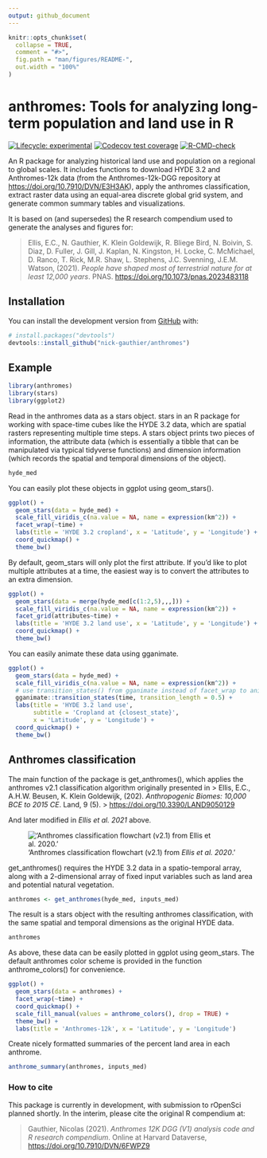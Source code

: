 ```yaml
---
output: github_document
---
```


<!-- README.md is generated from README.Rmd. Please edit that file -->

```r
knitr::opts_chunk$set(
  collapse = TRUE,
  comment = "#>",
  fig.path = "man/figures/README-",
  out.width = "100%"
)
```

# anthromes: Tools for analyzing long-term population and land use in R

<!-- badges: start -->
[![Lifecycle: experimental](https://img.shields.io/badge/lifecycle-experimental-orange.svg)](https://lifecycle.r-lib.org/articles/stages.html#experimental)
[![Codecov test coverage](https://codecov.io/gh/nick-gauthier/anthromes/branch/master/graph/badge.svg)](https://codecov.io/gh/nick-gauthier/anthromes?branch=master)
[![R-CMD-check](https://github.com/nick-gauthier/anthromes/actions/workflows/check-release.yaml/badge.svg)](https://github.com/nick-gauthier/anthromes/actions/workflows/check-release.yaml)
<!-- badges: end -->

An R package for analyzing historical land use and population on a regional to global scales. It includes functions to download HYDE 3.2 and Anthromes-12k data (from the Anthromes-12k-DGG repository at <https://doi.org/10.7910/DVN/E3H3AK>), apply the anthromes classification, extract raster data using an equal-area discrete global grid system, and generate common summary tables and visualizations. 

It is based on (and supersedes) the R research compendium used to generate the analyses and figures for:

> Ellis, E.C., N. Gauthier, K. Klein Goldewijk, R. Bliege Bird, N. Boivin, S. Diaz, D. Fuller, J. Gill, J. Kaplan, N. Kingston, H. Locke, C. McMichael, D. Ranco, T. Rick, M.R. Shaw, L. Stephens, J.C. Svenning, J.E.M. Watson, (2021). *People have shaped most of terrestrial nature for at least 12,000 years*. PNAS.
> <https://doi.org/10.1073/pnas.2023483118>


## Installation

You can install the development version from [GitHub](https://github.com/) with:

``` r
# install.packages("devtools")
devtools::install_github("nick-gauthier/anthromes")
```
## Example


```r
library(anthromes)
library(stars)
library(ggplot2)
```

Read in the anthromes data as a stars object. stars in an R package for working with space-time cubes like the HYDE 3.2 data, which are spatial rasters representing multiple time steps. A stars object prints two pieces of information, the attribute data (which is essentially a tibble that can be manipulated via typical tidyverse functions) and dimension information (which records the spatial and temporal dimensions of the object).

```r
hyde_med
```

You can easily plot these objects in ggplot using geom_stars().

```r
ggplot() +
  geom_stars(data = hyde_med) +
  scale_fill_viridis_c(na.value = NA, name = expression(km^2)) +
  facet_wrap(~time) +
  labs(title = 'HYDE 3.2 cropland', x = 'Latitude', y = 'Longitude') +
  coord_quickmap() +
  theme_bw()
```
By default, geom_stars will only plot the first attribute. If you'd like to plot multiple attributes at a time, the easiest way is to convert the attributes to an extra dimension.
```r
ggplot() +
  geom_stars(data = merge(hyde_med[c(1:2,5),,,])) +
  scale_fill_viridis_c(na.value = NA, name = expression(km^2)) +
  facet_grid(attributes~time) +
  labs(title = 'HYDE 3.2 land use', x = 'Latitude', y = 'Longitude') +
  coord_quickmap() +
  theme_bw()
```

You can easily animate these data using gganimate. 
```r
ggplot() +
  geom_stars(data = hyde_med) +
  scale_fill_viridis_c(na.value = NA, name = expression(km^2)) +
  # use transition_states() from gganimate instead of facet_wrap to animate
  gganimate::transition_states(time, transition_length = 0.5) +
  labs(title = 'HYDE 3.2 land use', 
       subtitle = 'Cropland at {closest_state}', 
       x = 'Latitude', y = 'Longitude') +
  coord_quickmap() +
  theme_bw()
```


## Anthromes classification

The main function of the package is get_anthromes(), which applies the anthromes v2.1 classification algorithm originally presented in 
> Ellis, E.C., A.H.W. Beusen, K. Klein Goldewijk, (202). *Anthropogenic Biomes: 10,000 BCE to 2015 CE*. Land, 9 (5).
> <https://doi.org/10.3390/LAND9050129>

And later modified in *Ellis et al. 2021* above.

!['Anthromes classification flowchart (v2.1) from *Ellis et al. 2020*.'](vignettes/anthromes_flowchart.png)

get_anthromes() requires the HYDE 3.2 data in a spatio-temporal array, along with a 2-dimensional array of fixed input variables such as land area and potential natural vegetation.
```r
anthromes <- get_anthromes(hyde_med, inputs_med)
```

The result is a stars object with the resulting anthromes classification, with the same spatial and temporal dimensions as the original HYDE data.

```r
anthromes
```
As above, these data can be easily plotted in ggplot using geom_stars. The default anthromes color scheme is provided in the function anthrome_colors() for convenience.

```r
ggplot() +
  geom_stars(data = anthromes) +
  facet_wrap(~time) +
  coord_quickmap() +
  scale_fill_manual(values = anthrome_colors(), drop = TRUE) +
  theme_bw() +
  labs(title = 'Anthromes-12k', x = 'Latitude', y = 'Longitude')
```
Create nicely formatted summaries of the percent land area in each anthrome.
```r
anthrome_summary(anthromes, inputs_med)
```


### How to cite

This package is currently in development, with submission to rOpenSci planned shortly. In the interim, please cite the original R compendium at:

> Gauthier, Nicolas (2021). *Anthromes 12K DGG (V1) analysis code and R research compendium*. Online at Harvard Dataverse, 
> <https://doi.org/10.7910/DVN/6FWPZ9>
